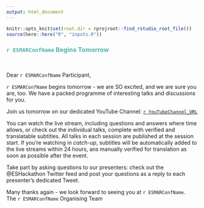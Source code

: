 ```yaml
---
output: html_document
---
```

``` r
knitr::opts_knit$set(root.dir = rprojroot::find_rstudio_root_file())
source(here::here("R", "inputs.R"))
```
### <span style="color: #4fb4a8;">`r ESMARConfName` Begins Tomorrow</span>  
<br>

Dear `r ESMARConfName` Participant,  

`r ESMARConfName` begins tomorrow - we are SO excited, and we are sure you are, too. We have a packed programme of interesting talks and discussions for you.  

Join us tomorrow on our dedicated YouTube Channel: <a href="`r YouTubeChannel_URL`">`r YouTubeChannel_URL`</a>  

You can watch the live stream, including questions and answers where time allows, or check out the individual talks, complete with verified and translatable subtitles. All talks in each session are published at the session start. If you're watching in <em>catch-up</em>, subtitles will be automatically added to the live streams within 24 hours, ans manually verified for translation as soon as possible after the event.  

Take part by asking questions to our presenters: check out the @ESHackathon Twitter feed and post your questions as a reply to each presenter's dedicated Tweet.  

Many thanks again - we look forward to seeing you at `r ESMARConfName`.  
The `r ESMARConfName` Organising Team